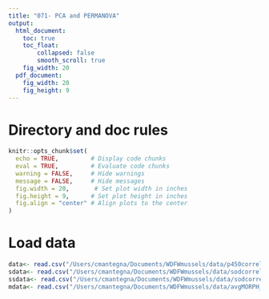 ```yaml
---
title: "071- PCA and PERMANOVA"
output:
  html_document: 
    toc: true
    toc_float:
        collapsed: false
        smooth_scroll: true
    fig_width: 20
  pdf_document: 
    fig_width: 20
    fig_height: 9
---
```


# Directory and doc rules

```r

knitr::opts_chunk$set(
  echo = TRUE,         # Display code chunks
  eval = TRUE,         # Evaluate code chunks
  warning = FALSE,     # Hide warnings
  message = FALSE,     # Hide messages
  fig.width = 20,       # Set plot width in inches
  fig.height = 9,      # Set plot height in inches
  fig.align = "center" # Align plots to the center
)

```

# Load data
```r
data<- read.csv("/Users/cmantegna/Documents/WDFWmussels/data/p450correlationMAN.csv")
sdata<- read.csv("/Users/cmantegna/Documents/WDFWmussels/data/sodcorrelationMAN1.csv")
ssdata<- read.csv("/Users/cmantegna/Documents/WDFWmussels/data/sodcorrelationMAN2.csv")
mdata<- read.csv("/Users/cmantegna/Documents/WDFWmussels/data/avgMORPH_analytes.csv")

```
